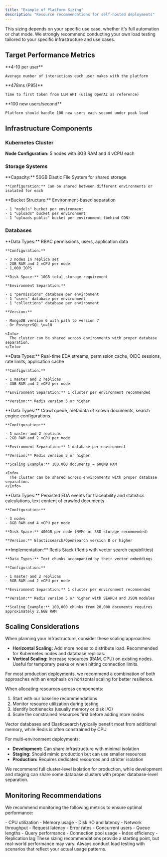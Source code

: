```yaml
---
title: "Example of Platform Sizing"
description: "Resource recommendations for self-hosted deployments"
---
```


<Info>
  This sizing depends on your specific use case, whether it's full automation or chat mode. We strongly recommend conducting your own load testing tailored to your specific infrastructure and use cases.
</Info>

## Target Performance Metrics

<CardGroup cols="3">
  <Card title="User Interactions">
    **4-10 per user**

    Average number of interactions each user makes with the platform
  </Card>
  <Card title="First Token Response">
    **478ms (P95)**

    Time to first token from LLM API (using OpenAI as reference)
  </Card>
  <Card title="Concurrent Users">
    **100 new users/second**

    Platform should handle 100 new users each second under peak load
  </Card>
</CardGroup>

## Infrastructure Components

### Kubernetes Cluster

**Node Configuration:** 5 nodes with 8GB RAM and 4 vCPU each

### Storage Systems

<Tabs>
  <Tab title="EFS">
    **Capacity:** 50GB Elastic File System for shared storage

    **Configuration:** Can be shared between different environments or isolated for each
  </Tab>
  <Tab title="Object Storage">
    **Bucket Structure:** Environment-based separation

    - 1 "models" bucket per environment
    - 1 "uploads" bucket per environment
    - 1 "uploads-public" bucket per environment (behind CDN)
  </Tab>
</Tabs>

### Databases

<Tabs>
  <Tab title="MongoDB/PostgreSQL">
    **Data Types:** RBAC permissions, users, application data

    **Configuration:**

    - 3 nodes in replica set
    - 2GB RAM and 2 vCPU per node
    - 1,000 IOPS

    **Disk Space:** 10GB total storage requirement

    **Environment Separation:**

    - 1 "permissions" database per environment
    - 1 "users" database per environment
    - 1 "collections" database per environment

    **Version:** 

    - MongoDB version 6 with path to version 7
    - Or PostgreSQL \>=10

    <Info>
      The cluster can be shared across environments with proper database separation.
    </Info>
  </Tab>
  <Tab title="Redis Cache & Broker">
    **Data Types:** Real-time EDA streams, permission cache, OIDC sessions, rate limits, application cache

    **Configuration:**

    - 1 master and 2 replicas
    - 3GB RAM and 2 vCPU per node

    **Environment Separation:** 1 cluster per environment recommended

    **Version:** Redis version 5 or higher
  </Tab>
  <Tab title="Redis Crawler">
    **Data Types:** Crawl queue, metadata of known documents, search engine configurations

    **Configuration:**

    - 1 master and 2 replicas
    - 2GB RAM and 2 vCPU per node

    **Environment Separation:** 1 database per environment

    **Version:** Redis version 5 or higher

    **Scaling Example:** 100,000 documents → 600MB RAM

    <Info>
      The cluster can be shared across environments with proper database separation.
    </Info>
  </Tab>
  <Tab title="Elasticsearch/OpenSearch">
    **Data Types:** Persisted EDA events for traceability and statistics calculations, text content of crawled documents

    **Configuration:**

    - 3 nodes
    - 8GB RAM and 4 vCPU per node

    **Disk Space:** 400GB per node (NVMe or SSD storage recommended)

    **Version:** Elasticsearch/OpenSearch version 8 or higher
  </Tab>
  <Tab title="Vector Database">
    **Implementation:** Redis Stack (Redis with vector search capabilities)

    **Data Types:** Text chunks accompanied by their vector embeddings

    **Configuration:**

    - 1 master and 2 replicas
    - 5GB RAM and 2 vCPU per node

    **Environment Separation:** 1 cluster per environment recommended

    **Version:** Redis version 5 or higher with SEARCH and JSON modules

    **Scaling Example:** 100,000 chunks from 20,000 documents requires approximately 2.6GB RAM
  </Tab>
</Tabs>

## Scaling Considerations

<Accordion title="Horizontal vs. Vertical Scaling">
  When planning your infrastructure, consider these scaling approaches:

  - **Horizontal Scaling:** Add more nodes to distribute load. Recommended for Kubernetes nodes and database replicas.
  - **Vertical Scaling:** Increase resources (RAM, CPU) on existing nodes. Useful for temporary peaks or when hitting connection limits.

  For most production deployments, we recommend a combination of both approaches with an emphasis on horizontal scaling for better resilience.
</Accordion>

<Accordion title="Resource Allocation Strategy">
  When allocating resources across components:

  1. Start with our baseline recommendations
  2. Monitor resource utilization during testing
  3. Identify bottlenecks (usually memory or disk I/O)
  4. Scale the constrained resources first before adding more nodes

  Vector databases and Elasticsearch typically benefit most from additional memory, while Redis is often constrained by CPU.
</Accordion>

<Accordion title="Environment Isolation">
  For multi-environment deployments:

  - **Development:** Can share infrastructure with minimal isolation
  - **Staging:** Should mimic production but can use smaller resources
  - **Production:** Requires dedicated resources and stricter isolation

  We recommend full cluster-level isolation for production, while development and staging can share some database clusters with proper database-level separation.
</Accordion>

## Monitoring Recommendations

We recommend monitoring the following metrics to ensure optimal performance:

<CardGroup cols="3">
  <Card title="System Metrics" icon="server">
    - CPU utilization
    - Memory usage
    - Disk I/O and latency
    - Network throughput
  </Card>
  <Card title="Application Metrics" icon="gauge">
    - Request latency
    - Error rates
    - Concurrent users
    - Queue lengths
  </Card>
  <Card title="Database Metrics" icon="database">
    - Query performance
    - Connection pool usage
    - Index efficiency
    - Replication lag
  </Card>
</CardGroup>

<Info>
  These sizing recommendations provide a starting point, but real-world performance may vary. Always conduct load testing with scenarios that reflect your actual usage patterns.
</Info>